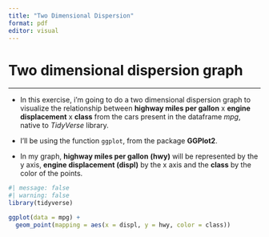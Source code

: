 ```yaml
---
title: "Two Dimensional Dispersion"
format: pdf
editor: visual
---
```


## 

# Two dimensional dispersion graph

------------------------------------------------------------------------

-   In this exercise, i'm going to do a two dimensional dispersion graph to visualize the relationship between **highway miles per gallon** x **engine displacement** x **class** from the cars present in the dataframe *mpg*, native to *TidyVerse* library.

-   I'll be using the function `ggplot`, from the package **GGPlot2**.

-   In my graph, **highway miles per gallon** **(hwy)** will be represented by the y axis, **engine displacement (displ)** by the x axis and the **class** by the color of the points.

```r
#| message: false
#| warning: false
library(tidyverse)

ggplot(data = mpg) + 
  geom_point(mapping = aes(x = displ, y = hwy, color = class))
```
